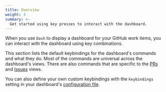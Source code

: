 ```yaml
---
title: Overview
weight: 3
summary: >-
  Get started using key presses to interact with the dashboard.
---
```



When you use `Dash` to display a dashboard for your GitHub work items, you can interact with the
dashboard using key combinations.

This section lists the default keybindings for the dashboard's commands and what they do. Most of
the commands are universal across the dashboard's views. There are also commands that are specific
to the [PRs][01] and [Issues][02] views.

You can also define your own custom keybindings with the `keybindings` setting in your dashboard's
[configuration file][03].

<CardGrid>
  <LinkCard
    title="Global"
    href="./global"
    description="Lists the default keybindings for controlling the dashboard globally."
  />
  <LinkCard
    title="Selected Item"
    href="./selected-item.mdx"
    description="Lists the default keybindings for interacting with active items in the dashboard in any view."
  />
  <LinkCard
    title="Selected PR"
    href="./selected-pr.mdx"
    description="Lists the default keybindings for interacting with an actively selected item in the PRs view for the dashboard."
  />
  <LinkCard
    title="Selected Issue"
    href="./selected-issue.mdx"
    description="Lists the default keybindings for interacting with an actively selected item in the Issues view for the dashboard."
  />
  <LinkCard
    title="Preview Pane"
    href="./preview.mdx"
    description="Lists the default keybindings for interacting with the preview pane in the Dashboard."
  />
</CardGrid>

[01]: ./selected-pr
[02]: ./selected-issue
[03]: /configuration/
